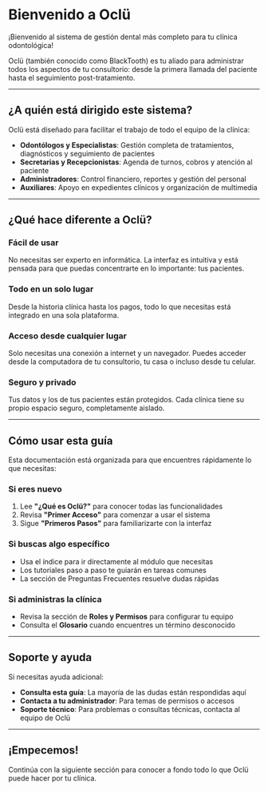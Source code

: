 # Bienvenido a Oclü

¡Bienvenido al sistema de gestión dental más completo para tu clínica odontológica!

Oclü (también conocido como BlackTooth) es tu aliado para administrar todos los aspectos de tu consultorio: desde la primera llamada del paciente hasta el seguimiento post-tratamiento.

---

## ¿A quién está dirigido este sistema?

Oclü está diseñado para facilitar el trabajo de todo el equipo de la clínica:

- **Odontólogos y Especialistas**: Gestión completa de tratamientos, diagnósticos y seguimiento de pacientes
- **Secretarias y Recepcionistas**: Agenda de turnos, cobros y atención al paciente
- **Administradores**: Control financiero, reportes y gestión del personal
- **Auxiliares**: Apoyo en expedientes clínicos y organización de multimedia

---

## ¿Qué hace diferente a Oclü?

### Fácil de usar
No necesitas ser experto en informática. La interfaz es intuitiva y está pensada para que puedas concentrarte en lo importante: tus pacientes.

### Todo en un solo lugar
Desde la historia clínica hasta los pagos, todo lo que necesitas está integrado en una sola plataforma.

### Acceso desde cualquier lugar
Solo necesitas una conexión a internet y un navegador. Puedes acceder desde la computadora de tu consultorio, tu casa o incluso desde tu celular.

### Seguro y privado
Tus datos y los de tus pacientes están protegidos. Cada clínica tiene su propio espacio seguro, completamente aislado.

---

## Cómo usar esta guía

Esta documentación está organizada para que encuentres rápidamente lo que necesitas:

### Si eres nuevo
1. Lee **"¿Qué es Oclü?"** para conocer todas las funcionalidades
2. Revisa **"Primer Acceso"** para comenzar a usar el sistema
3. Sigue **"Primeros Pasos"** para familiarizarte con la interfaz

### Si buscas algo específico
- Usa el índice para ir directamente al módulo que necesitas
- Los tutoriales paso a paso te guiarán en tareas comunes
- La sección de Preguntas Frecuentes resuelve dudas rápidas

### Si administras la clínica
- Revisa la sección de **Roles y Permisos** para configurar tu equipo
- Consulta el **Glosario** cuando encuentres un término desconocido

---

## Soporte y ayuda

Si necesitas ayuda adicional:

- **Consulta esta guía**: La mayoría de las dudas están respondidas aquí
- **Contacta a tu administrador**: Para temas de permisos o accesos
- **Soporte técnico**: Para problemas o consultas técnicas, contacta al equipo de Oclü

---

## ¡Empecemos!

Continúa con la siguiente sección para conocer a fondo todo lo que Oclü puede hacer por tu clínica.
